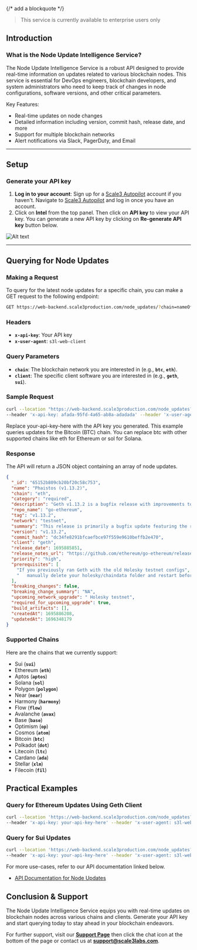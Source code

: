 {/* add a blockquote */}

> This service is currently available to enterprise users only

## **Introduction**

### **What is the Node Update Intelligence Service?**

The Node Update Intelligence Service is a robust API designed to provide real-time information on updates related to various blockchain nodes. This service is essential for DevOps engineers, blockchain developers, and system administrators who need to keep track of changes in node configurations, software versions, and other critical parameters.

Key Features:

- Real-time updates on node changes
- Detailed information including version, commit hash, release date, and more
- Support for multiple blockchain networks
- Alert notifications via Slack, PagerDuty, and Email

---

## **Setup**

### **Generate your API key**

1. **Log in to your account**: Sign up for a [Scale3 Autopilot](https://app.scale3labs.com/signup) account if you haven't. Navigate to [Scale3 Autopilot](https://app.scale3labs.com//signin) and log in once you have an account.
2. Click on **Intel** from the top panel. Then click on **API key** to view your API key. You can generate a new API key by clicking on **Re-generate API key** button below.

![Alt text](/images/intel-api-key.png)

---

## **Querying for Node Updates**

### **Making a Request**

To query for the latest node updates for a specific chain, you can make a GET request to the following endpoint:

```bash
GET https://web-backend.scale3production.com/node_updates/?chain=nameOfChain
```

### **Headers**

- **`x-api-key`**: Your API key
- **`x-user-agent`**: `s3l-web-client`

### **Query Parameters**

- **`chain`**: The blockchain network you are interested in (e.g., **`btc`**, **`eth`**).
- **`client`**: The specific client software you are interested in (e.g., **`geth`**, **`sui`**).

### Sample Request

```bash
curl --location "https://web-backend.scale3production.com/node_updates?chain=eth&client=geth" \
--header 'x-api-key: afada-95fd-4a65-ab8a-adadada' --header 'x-user-agent: s3l-web-client'
```

Replace your-api-key-here with the API key you generated. This example queries updates for the Bitcoin (BTC) chain. You can replace btc with other supported chains like eth for Ethereum or sol for Solana.

### Response

The API will return a JSON object containing an array of node updates.

```json
{
  "_id": "65152b809cb20bf20c58c753",
  "name": "Phaistos (v1.13.2)",
  "chain": "eth",
  "category": "required",
  "description": "Geth v1.13.2 is a bugfix release with improvements to pathdb corruption, Holesky testnet relaunch, and various fixes and improvements.",
  "repo_name": "go-ethereum",
  "tag": "v1.13.2",
  "network": "testnet",
  "summary": "This release is primarily a bugfix update featuring the relaunch of the Holesky testnet. It addresses pathdb corruption issues during snap sync node restart, updates the Holesky testnet's genesis configuration, removes the rollback mechanism from snap sync, introduces an optional block parameter for eth_call, and resolves an issue with the --bootnodes flag when it's also configured in the toml file.",
  "version": "v1.13.2",
  "commit_hash": "dc34fe8291bfcaefbce97f559e9610beffb2e470",
  "client": "geth",
  "release_date": 1695885851,
  "release_notes_url": "https://github.com/ethereum/go-ethereum/releases/tag/v1.13.2",
  "priority": "high",
  "prerequisites": [
    "If you previously ran Geth with the old Holesky testnet configs",
    "   manually delete your holesky/chaindata folder and restart before running the new version."
  ],
  "breaking_changes": false,
  "breaking_change_summary": "NA",
  "upcoming_network_upgrade": " Holesky testnet",
  "required_for_upcoming_upgrade": true,
  "build_artifacts": [],
  "createdAt": 1695886208,
  "updatedAt": 1696348179
}
```

### Supported Chains

Here are the chains that we currently support:

- Sui (**`sui`**)
- Ethereum (**`eth`**)
- Aptos (**`aptos`**)
- Solana (**`sol`**)
- Polygon (**`polygon`**)
- Near (**`near`**)
- Harmony (**`harmony`**)
- Flow (**`flow`**)
- Avalanche (**`avax`**)
- Base (**`base`**)
- Optimism (**`op`**)
- Cosmos (**`atom`**)
- Bitcoin (**`btc`**)
- Polkadot (**`dot`**)
- Litecoin (**`ltc`**)
- Cardano (**`ada`**)
- Stellar (**`xlm`**)
- Filecoin (**`fil`**)

## **Practical Examples**

### **Query for Ethereum Updates Using Geth Client**

```bash
curl --location 'https://web-backend.scale3production.com/node_updates?chain=eth&client=geth' \
--header 'x-api-key: your-api-key-here' --header 'x-user-agent: s3l-web-client'
```

### **Query for Sui Updates**

```bash
curl --location 'https://web-backend.scale3production.com/node_updates?chain=sui' \
--header 'x-api-key: your-api-key-here' --header 'x-user-agent: s3l-web-client'
```

For more use-cases, refer to our API documentation linked below.

- [API Documentation for Node Updates](/api-integration/node-updates/GET-node-updates)

## **Conclusion & Support**

The Node Update Intelligence Service equips you with real-time updates on blockchain nodes across various chains and clients. Generate your API key and start querying today to stay ahead in your blockchain endeavors.

For further support, visit our **[Support Page](https://scale3labs.com/)** then click the chat icon at the bottom of the page or contact us at **[support@scale3labs.com](mailto:support@scale3labs.com.com)**.
